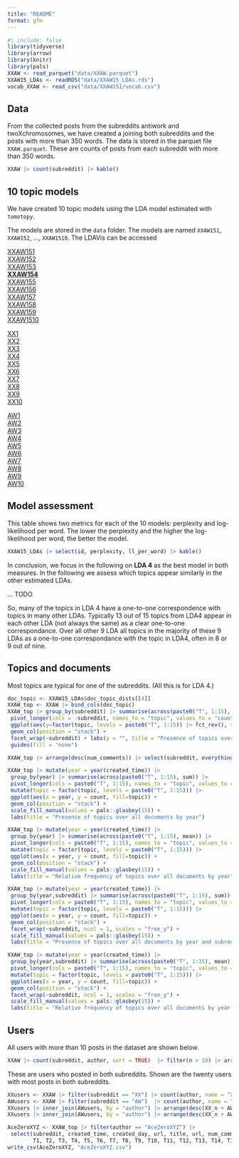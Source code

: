 ```yaml
---
title: "README"
format: gfm
---
```


```r
#| include: false
library(tidyverse)
library(arrow)
library(knitr)
library(pals)
XXAW <- read_parquet("data/XXAW.parquet")
XXAW15_LDAs <- readRDS("data/XXAW15_LDAs.rds")
vocab_XXAW <- read_csv("data/XXAW151/vocab.csv")
```


## Data

From the collected posts from the subreddits antiwork and twoXchromosomes, we have created a joining both subreddits and the posts with more than 350 words. The data is stored in the parquet file `XXAW.parquet`. These are counts of posts from each subreddit with more than 350 words. 

```r
XXAW |> count(subreddit) |> kable()
```



## 10 topic models

We have created 10 topic models using the LDA model estimated with `tomotopy`. 

The models are stored in the `data` folder. The models are named `XXAW151`, `XXAW152`, ..., `XXAW1510`. The LDAVis can be accessed 

[XXAW151](https://janlorenz.github.io/TopicModels_XX_Antiwork/XXAW151.html)   
[XXAW152](https://janlorenz.github.io/TopicModels_XX_Antiwork/XXAW152.html)   
[XXAW153](https://janlorenz.github.io/TopicModels_XX_Antiwork/XXAW153.html)   
[**XXAW154**](https://janlorenz.github.io/TopicModels_XX_Antiwork/XXAW154.html)   
[XXAW155](https://janlorenz.github.io/TopicModels_XX_Antiwork/XXAW155.html)   
[XXAW156](https://janlorenz.github.io/TopicModels_XX_Antiwork/XXAW156.html)   
[XXAW157](https://janlorenz.github.io/TopicModels_XX_Antiwork/XXAW157.html)   
[XXAW158](https://janlorenz.github.io/TopicModels_XX_Antiwork/XXAW158.html)   
[XXAW159](https://janlorenz.github.io/TopicModels_XX_Antiwork/XXAW159.html)   
[XXAW1510](https://janlorenz.github.io/TopicModels_XX_Antiwork/XXAW1510.html)


[XX1](https://janlorenz.github.io/TopicModels_XX_Antiwork/XXl1.html)   
[XX2](https://janlorenz.github.io/TopicModels_XX_Antiwork/XXl2.html)   
[XX3](https://janlorenz.github.io/TopicModels_XX_Antiwork/XXl3.html)   
[XX4](https://janlorenz.github.io/TopicModels_XX_Antiwork/XXl4.html)   
[XX5](https://janlorenz.github.io/TopicModels_XX_Antiwork/XXl5.html)   
[XX6](https://janlorenz.github.io/TopicModels_XX_Antiwork/XXl6.html)   
[XX7](https://janlorenz.github.io/TopicModels_XX_Antiwork/XXl7.html)   
[XX8](https://janlorenz.github.io/TopicModels_XX_Antiwork/XXl8.html)   
[XX9](https://janlorenz.github.io/TopicModels_XX_Antiwork/XXl9.html)   
[XX10](https://janlorenz.github.io/TopicModels_XX_Antiwork/XXl10.html)

[AW1](https://janlorenz.github.io/TopicModels_XX_Antiwork/AWl1.html)   
[AW2](https://janlorenz.github.io/TopicModels_XX_Antiwork/AWl2.html)   
[AW3](https://janlorenz.github.io/TopicModels_XX_Antiwork/AWl3.html)   
[AW4](https://janlorenz.github.io/TopicModels_XX_Antiwork/AWl4.html)   
[AW5](https://janlorenz.github.io/TopicModels_XX_Antiwork/AWl5.html)   
[AW6](https://janlorenz.github.io/TopicModels_XX_Antiwork/AWl6.html)   
[AW7](https://janlorenz.github.io/TopicModels_XX_Antiwork/AWl7.html)   
[AW8](https://janlorenz.github.io/TopicModels_XX_Antiwork/AWl8.html)   
[AW9](https://janlorenz.github.io/TopicModels_XX_Antiwork/AWl9.html)   
[AW10](https://janlorenz.github.io/TopicModels_XX_Antiwork/AWl10.html)



## Model assessment

This table shows two metrics for each of the 10 models: perplexity and log-likelihood per word. The lower the perplexity and the higher the log-likelihood per word, the better the model.

```r
XXAW15_LDAs |> select(id, perplexity, ll_per_word) |> kable()
```

In conclusion, we focus in the following on **LDA 4** as the best model in both measures. 
In the following we assess which topics appear similarly in the other estimated LDAs. 

... TODO

So, many of the topics in LDA 4 have a one-to-one correspondence with topics in many other LDAs. Typically 13 out of 15 topics from LDA4 appear in each other LDA (not always the same) as a clear one-to-one correspondance.
Over all other 9 LDA all topics in the majority of these 9 LDAs as a one-to-one correspondance with the topic in LDA4, often in 8 or 9 out of nine.  
 


## Topics and documents

Most topics are typical for one of the subreddits. (All this is for LDA 4.)

```r
doc_topic <- XXAW15_LDAs$doc_topic_dists[[4]]
XXAW_top <- XXAW |> bind_cols(doc_topic)
XXAW_top |> group_by(subreddit) |> summarise(across(paste0("T", 1:15), sum)) |> 
 pivot_longer(cols = -subreddit, names_to = "topic", values_to = "count") |> 
 ggplot(aes(y=factor(topic, levels = paste0("T", 1:15)) |> fct_rev(), x=count, fill=subreddit)) + 
 geom_col(position = "stack") +
 facet_wrap(~subreddit) + labs(y = "", title = "Presence of topics over all documents by subreddit") + 
 guides(fill = "none")
```

```r
XXAW_top |> arrange(desc(num_comments)) |> select(subreddit, everything()) |> head(20)
```



```r
XXAW_top |> mutate(year = year(created_time)) |> 
 group_by(year) |> summarise(across(paste0("T", 1:15), sum)) |> 
 pivot_longer(cols = paste0("T", 1:15), names_to = "topic", values_to = "count") |>
 mutate(topic = factor(topic, levels = paste0("T", 1:15))) |> 
 ggplot(aes(x = year, y = count, fill=topic)) + 
 geom_col(position = "stack") +
 scale_fill_manual(values = pals::glasbey(15)) +
 labs(title = "Presence of topics over all documents by year")
```

```r
XXAW_top |> mutate(year = year(created_time)) |> 
 group_by(year) |> summarise(across(paste0("T", 1:15), mean)) |> 
 pivot_longer(cols = paste0("T", 1:15), names_to = "topic", values_to = "count") |>
 mutate(topic = factor(topic, levels = paste0("T", 1:15))) |> 
 ggplot(aes(x = year, y = count, fill=topic)) + 
 geom_col(position = "stack") +
 scale_fill_manual(values = pals::glasbey(15)) +
 labs(title = "Relative frequency of topics over all documents by year")
```

```r
XXAW_top |> mutate(year = year(created_time)) |> 
 group_by(year,subreddit) |> summarise(across(paste0("T", 1:15), sum)) |> 
 pivot_longer(cols = paste0("T", 1:15), names_to = "topic", values_to = "count") |>
 mutate(topic = factor(topic, levels = paste0("T", 1:15))) |> 
 ggplot(aes(x = year, y = count, fill=topic)) + 
 geom_col(position = "stack") +
 facet_wrap(~subreddit, ncol = 1, scales = "free_y") +
 scale_fill_manual(values = pals::glasbey(15)) +
 labs(title = "Presence of topics over all documents by year and subreddit")
```

```r
XXAW_top |> mutate(year = year(created_time)) |> 
 group_by(year,subreddit) |> summarise(across(paste0("T", 1:15), mean)) |> 
 pivot_longer(cols = paste0("T", 1:15), names_to = "topic", values_to = "count") |>
 mutate(topic = factor(topic, levels = paste0("T", 1:15))) |> 
 ggplot(aes(x = year, y = count, fill=topic)) + 
 geom_col(position = "stack") +
 facet_wrap(~subreddit, ncol = 1, scales = "free_y") +
 scale_fill_manual(values = pals::glasbey(15)) +
 labs(title = "Relative frequency of topics over all documents by year and subreddit")
```


## Users

All users with more than 10 posts in the dataset are shown below. 

```r
XXAW |> count(subreddit, author, sort = TRUE)  |> filter(n > 10) |> arrange(subreddit) |> kable()
```

These are users who posted in both subreddits. Shown are the twenty users with most posts in both subreddits.

```r
XXusers <- XXAW |> filter(subreddit == "XX") |> count(author, name = "XX_n") 
AWusers <- XXAW |> filter(subreddit == "AW")  |> count(author, name = "AW_n")
XXusers |> inner_join(AWusers, by = "author") |> arrange(desc(XX_n + AW_n)) |> write_csv("XXAWusers.csv")
XXusers |> inner_join(AWusers, by = "author") |> arrange(desc(XX_n + AW_n)) |> head(20) |> kable()
```



```r
AceZeroXYZ <- XXAW_top |> filter(author == "AceZeroXYZ") |> 
 select(subreddit, created_time, created_day, url, title, url, num_comments, score, 
        T1, T2, T3, T4, T5, T6, T7, T8, T9, T10, T11, T12, T13, T14, T15, selftext) 
write_csv(AceZeroXYZ, "AceZeroXYZ.csv")
```


